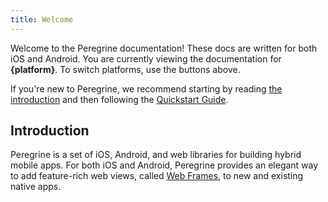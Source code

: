 ```yaml
---
title: Welcome
---
```


Welcome to the Peregrine documentation! These docs are written for both iOS and
Android. You are currently viewing the documentation for **{platform}**. To
switch platforms, use the buttons above.

If you're new to Peregrine, we recommend starting by reading [the
introduction](#introduction) and then following the [Quickstart
Guide](quickstart).

## Introduction

Peregrine is a set of iOS, Android, and web libraries for building hybrid
mobile apps. For both iOS and Android, Peregrine provides an elegant way to add
feature-rich web views, called [Web Frames](architecture#web-frames), to new
and existing native apps.
